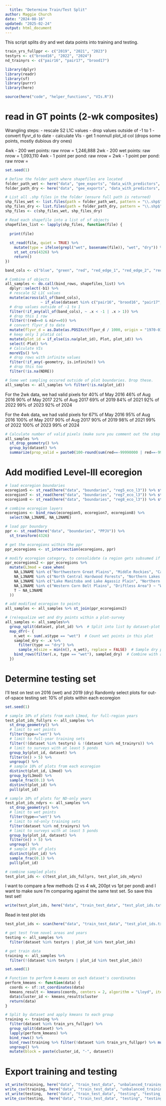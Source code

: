 ```yaml
---
  title: "Determine Train/Test Split"
author: Maggie Church
date: "2024-08-16"
updated: "2025-02-24"
output: html_document
---
```

  This script splits dry and wet data points into training and testing. 

```r
train_yrs_fullppr <- c("2019", "2021", "2023")
testyrs <- c("brood16", "2022", "2024")
nd_trainyrs <- c("pair16", "pair17", "brood17")
```

```r
library(dplyr)
library(readr)
library(sf)
library(purrr)
library(here)

source(here("code", "helper_functions", "VIs.R"))
```

# read in GT points (2-wk composites)
Wrangling steps: 
  - rescale S2 L1C values
- drop values outside of -1 to 1
- convert flyvr_d to date
- calculate VIs
- get 1 nonnull plot_id col (drops some points, mostly dubious dry ones)

4wk - 200 wet points: raw nrow = 1,246,888
2wk - 200 wet points: raw nrow = 1,093,110
4wk - 1 point per pond: raw nrow = 
2wk - 1 point per pond: raw nrow = 

```r
set.seed(1)

# Define the folder path where shapefiles are located
folder_path_wet <- here("data", "gee_exports", "data_with_predictors", "PPR gtwPred-4wk", "wet_4wk_200")
folder_path_dry <- here("data", "gee_exports", "data_with_predictors", "PPR gtwPred-4wk", "dry_4wk")

# List all .shp files in the folder (ensure full path is returned)
shp_files_wet <- list.files(path = folder_path_wet, pattern = "\\.shp$", full.names = TRUE)
shp_files_dry <- list.files(path = folder_path_dry, pattern = "\\.shp$", full.names = TRUE)
shp_files <- c(shp_files_wet, shp_files_dry)

# Read each shapefile into a list of sf objects
shapefiles_list <- lapply(shp_files, function(file) {
  
  print(file)
  
  st_read(file, quiet = TRUE) %>%
    mutate(type = ifelse(grepl("wet", basename(file)), "wet", "dry")) %>% 
    st_set_crs(4326) %>% 
    return()
})

band_cols <- c("blue", "green", "red", "red_edge_1", "red_edge_2", "red_edge_3", "nir", "swir1", "swir2")

# Combine sf objects
all_samples <- do.call(bind_rows, shapefiles_list) %>% 
  dplyr::select(-b1) %>% 
  # rescale S2 L1C values
  mutate(across(all_of(band_cols),   
                ~ if_else(dataset %in% c("pair16", "brood16", "pair17", "brood17"), .x * 10000, .x))) %>%
  # drop values outside of -1 to 1
  filter(!if_any(all_of(band_cols), ~ .x < -1 | .x > 1)) %>% 
  # drop this 1 row
  filter(!(red==0 & nir==0)) %>% 
  # convert flyvr_d to date
  mutate(flyvr_d = as.Date(as.POSIXct(flyvr_d / 1000, origin = "1970-01-01", tz = "UTC"))) %>% 
  # keep only 1 plotid col
  mutate(plot_id = if_else(is.na(plot_id), Plot, plot_id)) %>% 
  select(-Plot) %>% 
  # Calculate VIs
  moreVIs() %>% 
  # drop rows with infinite values
  filter(!if_any(-geometry, is.infinite)) %>%
  # drop this too 
  filter(!is.na(NDRE)) 

# Some wet sampling occured outside of plot boundaries. Drop these. 
all_samples <- all_samples %>% filter(!is.na(plot_id)) 
```


For the 2wk data, we had valid pixels for 
40% of May 2016
46% of Aug 2016
90% of May 2017
22% of Aug 2017
69% of 2019
84% of 2021
92% of 2022
99% of 2023
92% of 2024

For the 4wk data, we had valid pixels for
67% of May 2016
95% of Aug 2016
100% of May 2017
90% of Aug 2017
90% of 2019
98% of 2021
99% of 2022
100% of 2023
99% of 2024

```r
# Calculate number of valid pixels (make sure you comment out the step in the chunk above where I filter values -1 to 1)
all_samples %>% 
  st_drop_geometry() %>%
  group_by(dataset) %>% 
  summarize(prop_valid = paste0(100-round(sum(red==-99990000 | red==-9999)/n()*100), "%"))
```

# Add modified Level-III ecoregion
```r
# load ecoregion boundaries
ecoregion5 <- st_read(here("data", "boundaries", "reg5_eco_l3")) %>% st_transform(4326)
ecoregion7 <- st_read(here("data", "boundaries", "reg7_eco_l3")) %>% st_transform(4326)
ecoregion8 <- st_read(here("data", "boundaries", "reg8_eco_l3")) %>% st_transform(4326)

# combine ecoregion layers
ecoregions <- bind_rows(ecoregion5, ecoregion7, ecoregion8) %>% 
  select(NA_L3NAME, NA_L2NAME)

# load ppr boundary
ppr <- st_read(here("data", "boundaries", "PPJV")) %>%
  st_transform(4326)

# get the ecoregions within the ppr
ppr_ecoregions <- st_intersection(ecoregions, ppr)

# modify ecoregion category, to consolidate (a region gets subsumed if <5 plots in it)
ppr_ecoregions2 <- ppr_ecoregions %>% 
  mutate(L3mod = case_when(
    NA_L3NAME %in% c("Northwestern Great Plains", "Middle Rockies", "Canadian Rockies", "Northwestern Glaciated Plains") ~ "Northwestern Plains",
    NA_L3NAME %in% c("North Central Hardwood Forests", "Northern Lakes and Forests") ~ "Northern Forests",
    NA_L3NAME %in% c("Lake Manitoba and Lake Agassiz Plain", "Northern Minnesota Wetlands") ~ "Lake Agassiz Plain",
    NA_L3NAME %in% c("Western Corn Belt Plains", "Driftless Area") ~ "Western Corn Belt Plains",
    T ~ NA_L3NAME
  ))

# add modified ecoregion to points
all_samples <- all_samples %>% st_join(ppr_ecoregions2) 
```

```r
# (re)equalize wet and dry points within a plot-survey 
all_samples <- all_samples%>%
  group_split(dataset, plot_id) %>%  # Split into list by dataset-plot
  map_dfr(~ {
    n_wet <- sum(.x$type == "wet")  # Count wet points in this plot
    sampled_dry <- .x %>%
      filter(type == "dry") %>%
      sample_n(size = min(n(), n_wet), replace = FALSE)  # Sample dry points
    bind_rows(filter(.x, type == "wet"), sampled_dry)  # Combine with all wet points
  })
```

# Determine testing set
I'll test on test on 2016 (wet) and 2019 (dry)
Randomly select plots for out-of-space testing set: 10% of plots within each ecoregion
```r
set.seed(1)

# sample 10% of plots from each L3mod, for full-region years 
test_plot_ids_fullyrs <- all_samples %>% 
  st_drop_geometry() %>% 
  # limit to wet points
  filter(type=="wet") %>%
  # limit to full-year training sets
  filter(!(dataset %in% testyrs) & !(dataset %in% nd_trainyrs)) %>% 
  # limit to surveys with at least 5 ponds
  group_by(plot_id, dataset) %>% 
  filter(n() > 5) %>% 
  ungroup() %>% 
  # sample 10% of plots from each ecoregion
  distinct(plot_id, L3mod) %>% 
  group_by(L3mod) %>% 
  sample_frac(0.1) %>% 
  distinct(plot_id) %>% 
  pull(plot_id) 

# sample 10% of plots for ND-only years
test_plot_ids_ndyrs <- all_samples %>% 
  st_drop_geometry() %>% 
  # limit to wet points
  filter(type=="wet") %>%
  # limit to nd-only training sets
  filter(dataset %in% nd_trainyrs) %>% 
  # limit to surveys with at least 5 ponds
  group_by(plot_id, dataset) %>% 
  filter(n() > 5) %>% 
  ungroup() %>% 
  # sample 10% of plots
  distinct(plot_id) %>% 
  sample_frac(0.1) %>% 
  pull(plot_id) 

# combine sampled plots
test_plot_ids <- c(test_plot_ids_fullyrs, test_plot_ids_ndyrs)
```

I want to compare a few methods (2 vs 4 wk, 200pt vs 1pt per pond)
and I want to make sure I'm comparing against the same test set.
So save this test set!
```r
write(test_plot_ids, here("data", "train_test_data", "test_plot_ids.txt"))
```

Read in test plot ids
```r
test_plot_ids <- scan(here("data", "train_test_data", "test_plot_ids.txt"))
```

```r
# get test from novel areas and years
testing <- all_samples %>% 
  filter(dataset %in% testyrs | plot_id %in% test_plot_ids) 

# get train data
training <- all_samples %>% 
  filter(!(dataset %in% testyrs | plot_id %in% test_plot_ids)) 
```

```r
set.seed(1)

# Function to perform k-means on each dataset's coordinates
perform_kmeans <- function(data) {
  coords <- sf::st_coordinates(data)  
  kmeans_result <- kmeans(coords, centers = 2, algorithm = "Lloyd", iter.max = 60)
  data$cluster_id <- kmeans_result$cluster
  return(data)  
}

# Split by dataset and apply kmeans to each group 
training <- training %>%
  filter(dataset %in% train_yrs_fullppr) %>%
  group_split(dataset) %>%
  lapply(perform_kmeans) %>% 
  bind_rows() %>% 
  bind_rows(training %>% filter(!dataset %in% train_yrs_fullppr) %>% mutate(cluster_id=1)) %>% 
  ungroup() %>% 
  mutate(block = paste(cluster_id, "-", dataset)) 
```

# Export training and testing
```r
st_write(training, here("data", "train_test_data", "unbalanced_training", "training_4wk_200pt.shp"), append=F)
write_csv(training, here("data", "train_test_data", "unbalanced_training", "training_2wk_200pt.csv"), append=F)
st_write(testing,  here("data", "train_test_data", "testing", "testing_4wk_200pt.shp"), append=F)
write_csv(testing,  here("data", "train_test_data", "testing", "testing_2wk_200pt.csv"))
```